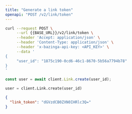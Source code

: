 ```yaml
---
title: "Generate a link token"
openapi: "POST /v2/link/token"
---
```


<RequestExample>

```bash Bash
curl --request POST \
     --url {{BASE_URL}}/v2/link/token \
     --header 'Accept: application/json' \
     --header 'Content-Type: application/json' \
     --header 'x-bazinga-api-key: <API_KEY>' \
     --data '
{
     "user_id": "1875c190-0cd6-46c1-8670-5b56a7794b78"
}
'
```

```js JavaScript
const user = await client.Link.create(user_id);
```

```python Python
user = client.Link.create(user_id)
```

</RequestExample>

<ResponseExample>

```json Example
{
  "link_token": "dGVzdCB0ZXN0IHRlc3Q="
}
```

</ResponseExample>
